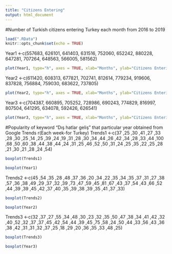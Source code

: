 ```yaml
---
title: "Citizens Entering"
output: html_document
---
```

#Number of Turkish citizens entering Turkey each month from 2016 to 2019 
```r
load(".RData")
knitr::opts_chunk$set(echo = TRUE)
```

Year1 <-c(557683, 626101, 641403, 631516, 752060, 652242, 880228, 647281, 707264, 648563, 566005, 581562)

```r
plot(Year1, type="h", axes = TRUE, xlab="Months", ylab="Citizens Entering")
```

Year2 <-c(611420, 608313, 677821, 702741, 812614, 779234, 919606, 837828, 756884, 759030, 683622, 737805)

```r
plot(Year2, type="h", axes = TRUE, xlab="Months", ylab="Citizens Entering")
```

Year3 <-c(704387, 660895, 705252, 728986, 690243, 774829, 816997, 807504, 641295, 634078, 592426, 626541)

```r
plot(Year3, type="h", axes = TRUE, xlab="Months", ylab="Citizens Entering")
```
#Popularity of keyword "Dış hatlar geliş" that particular year obtained from Google Trends r(Each week-for Turkey)
Trends1 <-c(37
,25
,30
,41
,27
,33
,28
,30
,25
,14
,25
,39
,24
,19
,31
,28
,30
,34
,44
,26
,42
,34
,28
,33
,44
,100
,68
,50
,60
,38
,44
,38
,44
,24
,31
,25
,46
,52
,50
,31
,24
,25
,35
,22
,25
,28
,21
,30
,21
,28
,24
,54)

```r
boxplot(Trends1)
```
```r
boxplot(Year1)
```
Trends2 <-c(45
,54
,35
,28
,48
,37
,36
,20
,34
,22
,35
,34
,35
,37
,31
,27
,38
,57
,36
,38
,49
,29
,37
,32
,39
,73
,47
,59
,45
,81
,67
,43
,37
,54
,43
,66
,52
,44
,39
,39
,45
,42
,37
,40
,35
,39
,38
,39
,35
,41
,37
,33)

```r
boxplot(Trends2)
```
```r
boxplot(Year2)
```
Trends3 <-c(32
,37
,27
,55
,34
,48
,30
,23
,32
,35
,50
,47
,38
,34
,41
,42
,32
,40
,52
,32
,37
,37
,45
,42
,54
,44
,39
,45
,75
,58
,24
,50
,44
,33
,56
,43
,36
,38
,42
,31
,31
,32
,37
,25
,18
,29
,20
,36
,35
,33
,48
,25)

```r
boxplot(Trends3)
```
```r
boxplot(Year3)
```




































